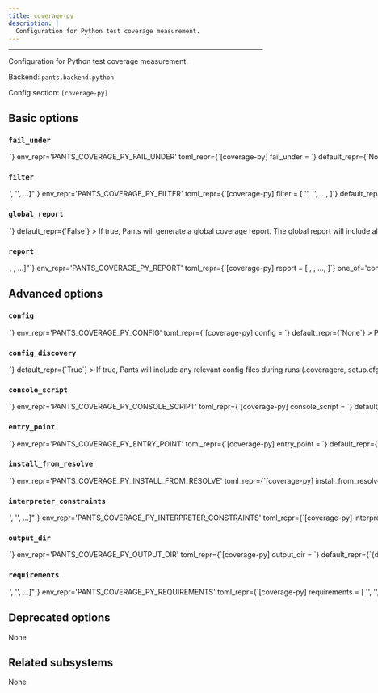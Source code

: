 ```yaml
---
title: coverage-py
description: |
  Configuration for Python test coverage measurement.
---
```



---

Configuration for Python test coverage measurement.

Backend: <span className="color--primary">`pants.backend.python`</span>

Config section: <span className="color--primary">`[coverage-py]`</span>

<span className={styles.options}>

## Basic options

### `fail_under`

<Option
  cli_repr={`--coverage-py-fail-under=<float>`}
  env_repr='PANTS_COVERAGE_PY_FAIL_UNDER'
  toml_repr={`[coverage-py]
fail_under = <float>`}
  default_repr={`None`}
>

Fail if the total combined coverage percentage for all tests is less than this number.

Use this instead of setting `fail_under` in a coverage.py config file, as the config will apply to each test separately, while you typically want this to apply to the combined coverage for all tests run.

Note that you must generate at least one (non-raw) coverage report for this check to trigger.

Note also that if you specify a non-integral value, you must also set `[report] precision` properly in the coverage.py config file to make use of the decimal places. See https://coverage.readthedocs.io/en/latest/config.html.

</Option>

### `filter`

<Option
  cli_repr={`--coverage-py-filter="['<str>', '<str>', ...]"`}
  env_repr='PANTS_COVERAGE_PY_FILTER'
  toml_repr={`[coverage-py]
filter = [
    '<str>',
    '<str>',
    ...,
]`}
  default_repr={`[]`}
>

A list of Python modules or filesystem paths to use in the coverage report, e.g. `['helloworld_test', 'helloworld/util/dirutil']`.

Both modules and directory paths are recursive: any submodules or child paths, respectively, will be included.

If you leave this off, the coverage report will include every file in the transitive closure of the address/file arguments; for example, `test ::` will include every Python file in your project, whereas `test project/app_test.py` will include `app_test.py` and any of its transitive dependencies.

</Option>

### `global_report`

<Option
  cli_repr={`--[no-]coverage-py-global-report`}
  env_repr='PANTS_COVERAGE_PY_GLOBAL_REPORT'
  toml_repr={`[coverage-py]
global_report = <bool>`}
  default_repr={`False`}
>

If true, Pants will generate a global coverage report.

The global report will include all Python source files in the workspace and not just those depended on by the tests that were run.

</Option>

### `report`

<Option
  cli_repr={`--coverage-py-report="[<CoverageReportType>, <CoverageReportType>, ...]"`}
  env_repr='PANTS_COVERAGE_PY_REPORT'
  toml_repr={`[coverage-py]
report = [
    <CoverageReportType>,
    <CoverageReportType>,
    ...,
]`}
  one_of='console, xml, html, raw, json, lcov'
  default_repr={`[\n  "console"\n]`}
>

Which coverage report type(s) to emit.

</Option>

## Advanced options

### `config`

<Option
  cli_repr={`--coverage-py-config=<file_option>`}
  env_repr='PANTS_COVERAGE_PY_CONFIG'
  toml_repr={`[coverage-py]
config = <file_option>`}
  default_repr={`None`}
>

Path to an INI or TOML config file understood by coverage.py (https://coverage.readthedocs.io/en/stable/config.html).

Setting this option will disable `[coverage-py].config_discovery`. Use this option if the config is located in a non-standard location.

</Option>

### `config_discovery`

<Option
  cli_repr={`--[no-]coverage-py-config-discovery`}
  env_repr='PANTS_COVERAGE_PY_CONFIG_DISCOVERY'
  toml_repr={`[coverage-py]
config_discovery = <bool>`}
  default_repr={`True`}
>

If true, Pants will include any relevant config files during runs (`.coveragerc`, `setup.cfg`, `tox.ini`, and `pyproject.toml`).

Use `[coverage-py].config` instead if your config is in a non-standard location.

</Option>

### `console_script`

<Option
  cli_repr={`--coverage-py-console-script=<str>`}
  env_repr='PANTS_COVERAGE_PY_CONSOLE_SCRIPT'
  toml_repr={`[coverage-py]
console_script = <str>`}
  default_repr={`coverage`}
>

The console script for the tool. Using this option is generally preferable to (and mutually exclusive with) specifying an `--entry-point` since console script names have a higher expectation of staying stable across releases of the tool. Usually, you will not want to change this from the default.

</Option>

### `entry_point`

<Option
  cli_repr={`--coverage-py-entry-point=<str>`}
  env_repr='PANTS_COVERAGE_PY_ENTRY_POINT'
  toml_repr={`[coverage-py]
entry_point = <str>`}
  default_repr={`None`}
>

The entry point for the tool. Generally you only want to use this option if the tool does not offer a `--console-script` (which this option is mutually exclusive with). Usually, you will not want to change this from the default.

</Option>

### `install_from_resolve`

<Option
  cli_repr={`--coverage-py-install-from-resolve=<str>`}
  env_repr='PANTS_COVERAGE_PY_INSTALL_FROM_RESOLVE'
  toml_repr={`[coverage-py]
install_from_resolve = <str>`}
  default_repr={`None`}
>

If specified, install the tool using the lockfile for this named resolve.

This resolve must be defined in `[python].resolves`, as described in https://www.pantsbuild.org/2.20/docs/python/overview/third-party-dependencies#user-lockfiles.

The resolve&#x27;s entire lockfile will be installed, unless specific requirements are listed via the `requirements` option, in which case only those requirements will be installed. This is useful if you don&#x27;t want to invalidate the tool&#x27;s outputs when the resolve incurs changes to unrelated requirements.

If unspecified, and the `lockfile` option is unset, the tool will be installed using the default lockfile shipped with Pants.

If unspecified, and the `lockfile` option is set, the tool will use the custom `coverage-py` &#x22;tool lockfile&#x22; generated from the `version` and `extra_requirements` options. But note that this mechanism is deprecated.

</Option>

### `interpreter_constraints`

<Option
  cli_repr={`--coverage-py-interpreter-constraints="['<str>', '<str>', ...]"`}
  env_repr='PANTS_COVERAGE_PY_INTERPRETER_CONSTRAINTS'
  toml_repr={`[coverage-py]
interpreter_constraints = [
    '<str>',
    '<str>',
    ...,
]`}
  default_repr={`[\n  "CPython>=3.7,<4"\n]`}
>

Python interpreter constraints for this tool.

</Option>

### `output_dir`

<Option
  cli_repr={`--coverage-py-output-dir=<str>`}
  env_repr='PANTS_COVERAGE_PY_OUTPUT_DIR'
  toml_repr={`[coverage-py]
output_dir = <str>`}
  default_repr={`{distdir}/coverage/python`}
>

Path to write the Pytest Coverage report to. Must be relative to the build root.

</Option>

### `requirements`

<Option
  cli_repr={`--coverage-py-requirements="['<str>', '<str>', ...]"`}
  env_repr='PANTS_COVERAGE_PY_REQUIREMENTS'
  toml_repr={`[coverage-py]
requirements = [
    '<str>',
    '<str>',
    ...,
]`}
  default_repr={`[]`}
>

If `install_from_resolve` is specified, install these requirements, at the versions provided by the specified resolve&#x27;s lockfile.

Values can be pip-style requirements (e.g., `tool` or `tool==1.2.3` or `tool>=1.2.3`), or addresses of `python_requirement` targets (or targets that generate or depend on `python_requirement` targets).

The lockfile will be validated against the requirements - if a lockfile doesn&#x27;t provide the requirement (at a suitable version, if the requirement specifies version constraints) Pants will error.

If unspecified, install the entire lockfile.

</Option>

## Deprecated options

None

## Related subsystems

None

</span>
